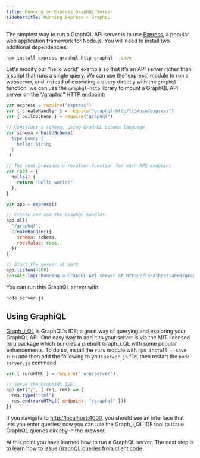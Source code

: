 ```yaml
---
title: Running an Express GraphQL Server
sidebarTitle: Running Express + GraphQL
---
```


The simplest way to run a GraphQL API server is to use [Express](https://expressjs.com), a popular web application framework for Node.js. You will need to install two additional dependencies:

```bash
npm install express graphql-http graphql --save
```

Let's modify our “hello world” example so that it's an API server rather than a script that runs a single query. We can use the 'express' module to run a webserver, and instead of executing a query directly with the `graphql` function, we can use the `graphql-http` library to mount a GraphQL API server on the “/graphql” HTTP endpoint:

```js
var express = require("express")
var { createHandler } = require("graphql-http/lib/use/express")
var { buildSchema } = require("graphql")

// Construct a schema, using GraphQL schema language
var schema = buildSchema(`
  type Query {
    hello: String
  }
`)

// The root provides a resolver function for each API endpoint
var root = {
  hello() {
    return "Hello world!"
  },
}

var app = express()

// Create and use the GraphQL handler.
app.all(
  "/graphql",
  createHandler({
    schema: schema,
    rootValue: root,
  })
)

// Start the server at port
app.listen(4000)
console.log("Running a GraphQL API server at http://localhost:4000/graphql")
```

You can run this GraphQL server with:

```sh
node server.js
```

## Using GraphiQL

[Graph_i_QL](https://github.com/graphql/graphiql) is GraphQL's IDE; a great way of querying and exploring your GraphQL API.
One easy way to add it to your server is via the MIT-licensed [ruru](https://github.com/graphile/crystal/blob/main/grafast/ruru/README.md) package which bundles a prebuilt Graph_i_QL with some popular enhancements.
To do so, install the `ruru` module with `npm install --save ruru` and then add the following to your `server.js` file, then restart the `node server.js` command:

```js
var { ruruHTML } = require("ruru/server")

// Serve the GraphiQL IDE.
app.get("/", (_req, res) => {
  res.type("html")
  res.end(ruruHTML({ endpoint: "/graphql" }))
})
```

If you navigate to [http://localhost:4000](http://localhost:4000), you should see an interface that lets you enter queries;
now you can use the Graph_i_QL IDE tool to issue GraphQL queries directly in the browser.

At this point you have learned how to run a GraphQL server. The next step is to learn how to [issue GraphQL queries from client code](/graphql-js/graphql-clients/).
